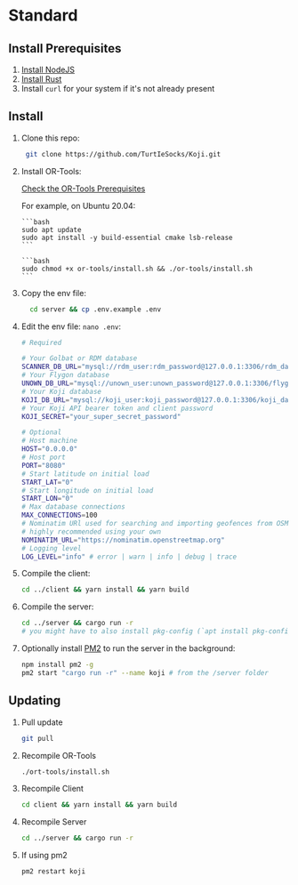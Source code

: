 
# Standard

## Install Prerequisites

1. [Install NodeJS](https://nodejs.dev/en/learn/how-to-install-nodejs/)
1. [Install Rust](https://www.rust-lang.org/tools/install)
1. Install `curl` for your system if it's not already present

## Install

1.  Clone this repo:

    ```bash
     git clone https://github.com/TurtIeSocks/Koji.git
    ```

1.  Install OR-Tools:

    <Callout type="warning" emoji="⚠️">

    [Check the OR-Tools Prerequisites](https://developers.google.com/optimization/install/cpp/binary_linux#prerequisites)

    For example, on Ubuntu 20.04:

        ```bash
        sudo apt update
        sudo apt install -y build-essential cmake lsb-release
        ```

    </Callout>

        ```bash
        sudo chmod +x or-tools/install.sh && ./or-tools/install.sh
        ```

1.  Copy the env file:

    ```bash
      cd server && cp .env.example .env
    ```

1.  Edit the env file: `nano .env`:

    ```bash
    # Required

    # Your Golbat or RDM database
    SCANNER_DB_URL="mysql://rdm_user:rdm_password@127.0.0.1:3306/rdm_database"
    # Your Flygon database
    UNOWN_DB_URL="mysql://unown_user:unown_password@127.0.0.1:3306/flygon_database"
    # Your Koji database
    KOJI_DB_URL="mysql://koji_user:koji_password@127.0.0.1:3306/koji_database"
    # Your Koji API bearer token and client password
    KOJI_SECRET="your_super_secret_password"

    # Optional
    # Host machine
    HOST="0.0.0.0"
    # Host port
    PORT="8080"
    # Start latitude on initial load
    START_LAT="0"
    # Start longitude on initial load
    START_LON="0"
    # Max database connections
    MAX_CONNECTIONS=100
    # Nominatim URl used for searching and importing geofences from OSM
    # highly recommended using your own
    NOMINATIM_URL="https://nominatim.openstreetmap.org"
    # Logging level
    LOG_LEVEL="info" # error | warn | info | debug | trace
    ```

1.  Compile the client:

    ```bash
    cd ../client && yarn install && yarn build
    ```

1.  Compile the server:

    ```bash
    cd ../server && cargo run -r
    # you might have to also install pkg-config (`apt install pkg-config`)
    ```

1.  Optionally install [PM2](https://pm2.keymetrics.io/) to run the server in the background:

    ```bash
    npm install pm2 -g
    pm2 start "cargo run -r" --name koji # from the /server folder
    ```

## Updating

1. Pull update

   ```bash
   git pull
   ```

1. Recompile OR-Tools

   ```bash
   ./ort-tools/install.sh
   ```

1. Recompile Client

   ```bash
   cd client && yarn install && yarn build
   ```

1. Recompile Server

   ```bash
   cd ../server && cargo run -r
   ```

1. If using pm2

   ```bash
   pm2 restart koji
   ```
